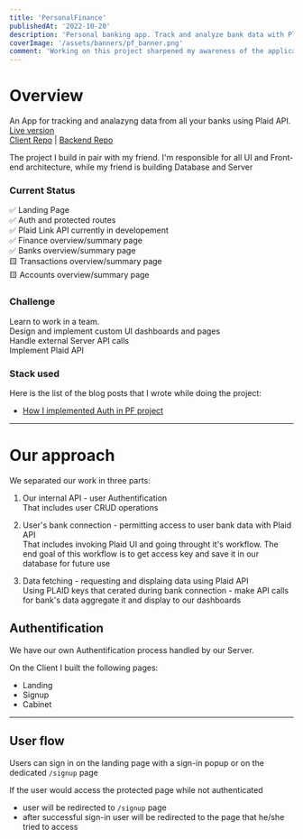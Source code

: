 ```yaml
---
title: 'PersonalFinance'
publishedAt: '2022-10-20'
description: 'Personal banking app. Track and analyze bank data with Plaid API'
coverImage: '/assets/banners/pf_banner.png'
comment: 'Working on this project sharpened my awareness of the application architecture. I gained insights into how each component of the application is interconnected and serves its intended purpose.'
---
```


# Overview

An App for tracking and analazyng data from all your banks using Plaid API.\
[Live version](https://pf-bank.vercel.app/)\
[Client Repo](https://github.com/useinov12/pf-client) | [Backend Repo](https://github.com/kalinchenko23/personal_finance_tracker)

The project I build in pair with my friend.
I'm responsible for all UI and Front-end architecture,
while my friend is building Database and Server

### Current Status

✅ Landing Page\
✅ Auth and protected routes\
✅ Plaid Link API currently in developement\
✅ Finance overview/summary page\
✅ Banks overview/summary page\
🟨 Transactions overview/summary page\
🟨 Accounts overview/summary page

### Challenge

Learn to work in a team.\
Design and implement custom UI dashboards and pages\
Handle external Server API calls\
Implement Plaid API

### Stack used

<blockquote className="with-icons">
  <div className="not-prose mt-2 text-4xl">
    <TechIcons techs={['react', 'nextjs', 'typescript', 'tailwindcss']} />
  </div>
</blockquote>

Here is the list of the blog posts that I wrote while doing the project:

- [How I implemented Auth in PF project](https://ruslan-useinov.com/blog/how-auth)

---

# Our approach

We separated our work in three parts:

1. Our internal API - user Authentification\
   That includes user CRUD operations

2. User's bank connection - permitting access to user bank data with Plaid API\
   That includes invoking Plaid UI and going throught it's workflow.
   The end goal of this workflow is to get access key and save it in our database for future use

3. Data fetching - requesting and displaing data using Plaid API\
   Using PLAID keys that cerated during bank connection -
   make API calls for bank's data aggregate it and display to our dashboards

## Authentification

We have our own Authentification process handled by our Server.

On the Client I built the following pages:

- Landing
- Signup
- Cabinet

---

## User flow

Users can sign in on the landing page with a sign-in popup or on the dedicated `/signup` page

If the user would access the protected page while not authenticated

- user will be redirected to `/signup` page
- after successful sign-in user will be redirected to the page that he/she tried to access
